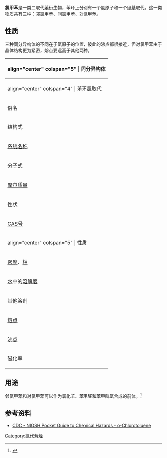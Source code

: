 '''氯甲苯'''是一类二取代[[苯|苯]]衍生物，苯环上分别有一个氯原子和一个[[甲基|甲基]]取代。这一类物质共有三种：邻氯甲苯、间氯甲苯、对氯甲苯。

== 性质 ==
三种同分异构体的不同在于氯原子的位置，彼此的沸点都很接近，但对氯甲苯由于晶体结构更为紧密，熔点要远高于其他两种。

<!-- Here is a table of data; skip past it to edit the text. -->
{| align="center" border="1" cellspacing="0" cellpadding="3" style="margin: 0 0 0 0.5em; background: #FFFFFF; border-collapse: collapse; border-color: #C0C090;"

! {{Chembox header}} align="center" colspan="5" | 同分异构体
|-
! {{Chembox header}} align="center" colspan="4" | 苯环氢取代
! {{Chembox header}} | 甲基氢取代
|- 
| 俗名
| '''邻氯甲苯'''
| '''间氯甲苯'''
| '''对氯甲苯'''
| '''氯化苄'''（α-氯甲苯）
|-
| 结构式
| align="center" | [[File:o-Chlortoluol.svg|90px]]
| align="center" | [[File:m-Chlortoluol.svg|90px]]
| align="center" | [[File:p-Chlortoluol.svg|55px]]
| align="center" | [[File:Benzyl_chloride.png|75px]]
|-
| [[IUPAC命名法|系统名称]]
| 1-氯-2-甲苯
| 1-氯-3-甲苯
| 1-氯-4-甲苯
|
|-
| [[化学式|分子式]]
| align="center" colspan="4" | C<sub>7</sub>H<sub>7</sub>Cl (C<sub>6</sub>H<sub>4</sub>ClCH<sub>3</sub>)
|-
| [[摩尔质量|摩尔质量]]
| align="center" colspan="4" | 126.586 g/mol
|-
| 性状
| align="center" colspan="4" | 无色液体
|-
| [[CAS号|CAS号]]
| [95-49-8]
| [108-41-8]
| [106-43-4]
| [100-44-7]
|-
! {{Chembox header}} align="center" colspan="5" | 性质
|-
| [[密度|密度]]、[[相_(物质)|相]]
| 1.073 g/mL，液体
| 1.072 g/mL，液体
| 1.069 g/mL，液体
| 1.100 g/mL，液体
|-
| [[水的性质|水]]中的[[溶解度|溶解度]]
| align="center" colspan="4" | 几乎不溶
|-
| 其他溶剂
| align="center" colspan="4" | 可溶于非极性[[溶剂|溶剂]]，如[[芳香烃|芳香烃]]中
|-
| [[熔点|熔点]]
| −35 °C (−31 °F; 238 K)
| −47 °C (−52.6 °F; 226 K)
| 7 °C (44.6 °F; 280 K)
| −39 °C (−38 °F; 234 K)
|-
| [[沸点|沸点]]
| 159 °C (318.2 °F; 432 K)
| 162 °C (323.6 °F; 435 K)
| 162 °C (323.6 °F; 435 K)
| 179 °C (354 °F; 452 K)
|-
| 磁化率
| -81.98 x 10<sup>−6</sup> cm<sup>3</sup>/mol
| -80.07 x 10<sup>−6</sup> cm<sup>3</sup>/mol
| -80.07 x 10<sup>−6</sup> cm<sup>3</sup>/mol
| -81.98 x 10<sup>−6</sup> cm<sup>3</sup>/mol
|}

==用途==
邻氯甲苯和对氯甲苯可以作为[[氯化苄|氯化苄]]、[[苯甲醛|苯甲醛]]和[[苯甲酰氯|苯甲酰氯]]合成的前体。<ref>{{Ullmann|doi=10.1002/14356007.o06_o03|title=Chlorinated Benzenes and Other Nucleus-Chlorinated Aromatic Hydrocarbons|year=2011|last1=Beck|first1=Uwe|last2=Löser|first2=Eckhard|isbn=978-3527306732}}</ref>

==参考资料==
{{Reflist}}
* [https://www.cdc.gov/niosh/npg/npgd0135.html CDC - NIOSH Pocket Guide to Chemical Hazards - o-Chlorotoluene] {{Wayback|url=https://www.cdc.gov/niosh/npg/npgd0135.html |date=20210322220141 }}

[[Category:氯代芳烃|Category:氯代芳烃]]